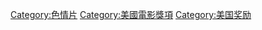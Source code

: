 {{commons category|AVN Awards}}
{{Catmore}}

{{Portal|色情}}
[[Category:色情片|Category:色情片]]
[[Category:美國電影獎項|Category:美國電影獎項]]
[[Category:美国奖励|Category:美国奖励]]